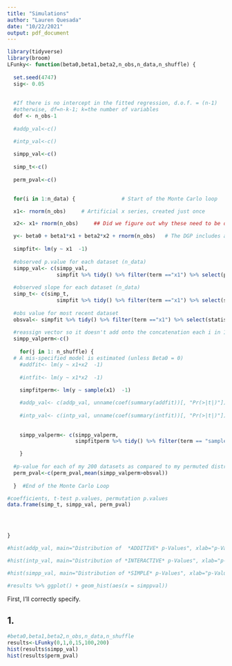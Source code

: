 ```yaml
---
title: "Simulations"
author: "Lauren Quesada"
date: "10/22/2021"
output: pdf_document
---
```

```r
library(tidyverse)
library(broom)
LFunky<- function(beta0,beta1,beta2,n_obs,n_data,n_shuffle) {
  
  set.seed(4747)
  sig<- 0.05
  
  
  #If there is no intercept in the fitted regression, d.o.f. = (n-1)
  #otherwise, df=n-k-1; k=the number of variables
  dof <- n_obs-1
  
  #addp_val<-c()

  #intp_val<-c()
  
  simpp_val<-c()
  
  simp_t<-c()
  
  perm_pval<-c()
  

  for(i in 1:n_data) {               # Start of the Monte Carlo loop

  x1<- rnorm(n_obs)     # Artificial x series, created just once

  x2<- x1+ rnorm(n_obs)     ## Did we figure out why these need to be defined in the loop?

  y<- beta0 + beta1*x1 + beta2*x2 + rnorm(n_obs)   # The DGP includes an intercept
  
  simpfit<- lm(y ~ x1  -1)
  
  #observed p.value for each dataset (n_data)
  simpp_val<- c(simpp_val,
                simpfit %>% tidy() %>% filter(term =="x1") %>% select(p.value) %>% pull())
  
  #observed slope for each dataset (n_data)
  simp_t<- c(simp_t,
                simpfit %>% tidy() %>% filter(term =="x1") %>% select(statistic) %>% pull())
  
  #obs value for most recent dataset
  obsval<- simpfit %>% tidy() %>% filter(term =="x1") %>% select(statistic) %>% pull()
  
  #reassign vector so it doesn't add onto the concatenation each i in 1:n_data loop
  simpp_valperm<-c()
  
    for(j in 1: n_shuffle) {
  # A mis-specified model is estimated (unless Beta0 = 0)
    #addfit<- lm(y ~ x1+x2  -1) 
  
    #intfit<- lm(y ~ x1*x2  -1)
  
    simpfitperm<- lm(y ~ sample(x1)  -1)

    #addp_val<- c(addp_val, unname(coef(summary(addfit))[, "Pr(>|t|)"]))
  
    #intp_val<- c(intp_val, unname(coef(summary(intfit))[, "Pr(>|t|)"]))
    
  
    simpp_valperm<- c(simpp_valperm,
                      simpfitperm %>% tidy() %>% filter(term == "sample(x1)") %>% select(statistic) %>% pull())

    }
  
  #p-value for each of my 200 datasets as compared to my permuted distribution of p-values
  perm_pval<-c(perm_pval,mean(simpp_valperm>obsval))
  
  }  #End of the Monte Carlo Loop

#coefficients, t-test p.values, permutation p.values
data.frame(simp_t, simpp_val, perm_pval)



  
}

#hist(addp_val, main="Distribution of  *ADDITIVE* p-Values", xlab="p-Value", freq=FALSE, border="black", col="yellow")

#hist(intp_val, main="Distribution of *INTERACTIVE* p-Values", xlab="p-Value", freq=FALSE, border="black", col="orange")

#hist(simpp_val, main="Distribution of *SIMPLE* p-Values", xlab="p-Value", freq=FALSE, border="black", col="red")

#results %>% ggplot() + geom_hist(aes(x = simppval))
```


First, I'll correctly specify.

## 1.
```r
#beta0,beta1,beta2,n_obs,n_data,n_shuffle
results<-LFunky(0,1,0,15,100,200)
hist(results$simpp_val)
hist(results$perm_pval)
```